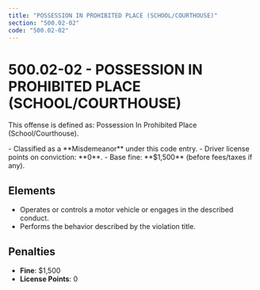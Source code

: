 ```yaml
---
title: "POSSESSION IN PROHIBITED PLACE (SCHOOL/COURTHOUSE)"
section: "500.02-02"
code: "500.02-02"
---
```





# 500.02-02 - POSSESSION IN PROHIBITED PLACE (SCHOOL/COURTHOUSE)

This offense is defined as: Possession In Prohibited Place (School/Courthouse).

<Aside type="caution" title="Charge Type: Misdemeanor">
- Classified as a **Misdemeanor** under this code entry.
- Driver license points on conviction: **0**.
- Base fine: **$1,500** (before fees/taxes if any).
</Aside>

## Elements
- Operates or controls a motor vehicle or engages in the described conduct.
- Performs the behavior described by the violation title.

## Penalties
- **Fine**: $1,500
- **License Points**: 0
